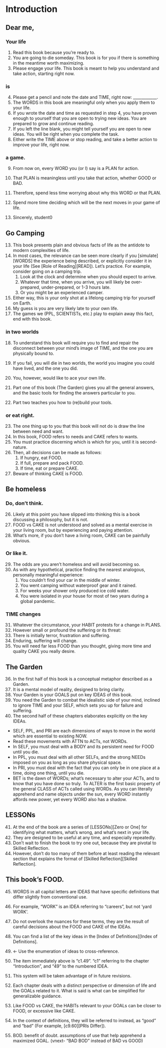 
# Introduction


## Dear me,  

### Your life 
1.	Read this book because you're ready to.
2.	You are going to die someday. This book is for you if there is something in the 
meantime worth maximizing.
3.	Please engage your life. 
This book is meant to help you understand and take action, starting right now.

### is  
4.	Please get a pencil and note the date and TIME, right now: ____________. 
5.	The WORDS in this book are meaningful only when you apply them to your life.
6.	If you wrote the date and time as requested in step 4, you have proven enough to yourself that you are open to trying 
new ideas. You are prepared to grow and continue reading.
7.	If you left the line blank, you might tell yourself you are open to new ideas. You 
will be right when you complete the task. 
8.	Either write the TIME above or stop reading, and take a better action to improve 
your life, right now.

### a game.
9.	From now on, every WORD you (or I) say is a PLAN for action.
10. That PLAN is meaningless until you take that action, whether GOOD or BAD. 
11.	Therefore, spend less time worrying about why this WORD or that PLAN.
12. Spend more time deciding which will be the next moves in your game of life. 

13. Sincerely, student0


## Go Camping  

13.	This book presents plain and obvious facts of life as the antidote to modern complexities of life.
14.	In  most cases, the relevance can be seen more clearly if you [simulate][WORDS] the experience being described, or explicitly consider it in your life (See [Role of Reading][READ]). Let's practice. For example, consider going on a camping trip. 
    1. Look at the clock and determine when you should expect to arrive. 
    2. Whatever that time, when you arrive, you will likely be over- prepared, under-prepared, or 1-3 hours late.
    3. Or you might be an experienced camper.
15. Either way, this is your only shot at a lifelong camping trip for yourself on Earth. 
16. My guess is you are very likely late to your own life. 
17. The games we (PPL, SCIENTISTs, etc.) play to explain away this fact, end with this book.

### in two worlds
18.	To understand this book will require you to find and repair the disconnect between your mind's image of TIME, and the one you are physically bound to. 
19.	If you fail, you will die in two worlds, the world you imagine you could have 
lived, and the one you did. 

20. You, however, would like to ace your own life.
21. Part one of this book (The Garden) gives you all the general answers, and the basic tools for finding the answers particular to you.
22. Part two teaches you how to (re)build your tools.

### or eat right.
23. The one thing up to you that this book will not do is draw the line between need and want.
22.	In this book, FOOD refers to needs and CAKE refers to wants.
23. You must practice discerning which is which for you, until it is second-nature.
24. Then, all decisions can be made as follows: 
    1. If hungry, eat FOOD.
    2. If full, prepare and pack FOOD.
    3. If time, eat or prepare CAKE.
25. Beware of thinking CAKE is FOOD.

## Be homeless  

### Do, don't think. 
26.	Likely at this point you have slipped into thinking this is a book discussing a philosophy, but it is not. 
27. FOOD vs CAKE is not understood and solved as a mental exercise in your living room, but by experiencing and paying attention. 
28. What's more, if you don't have a living room, CAKE can be painfully obvious.

### Or like it.
29.	The odds are you aren't homeless and will avoid becoming so.
30. As with any hypothetical, practice finding the nearest analogous, personally meaningful experience: 
    1. You couldn't find your car in the middle of winter. 
    2. You went camping without waterproof gear and it rained. 
    3. For weeks your shower only produced ice cold water.
    4. You were isolated in your house for most of two years during a global pandemic. 

### TIME changes 
31.	Whatever the circumstance, your HABIT protests for a change in PLANS.
32.	However small or profound the suffering or its threat:
33. There is initially terror, frustration and suffering. 
34. Enduring, suffering will change.
35. You will need far less FOOD than you thought, giving more time and quality CAKE you really desire.


## The Garden
36.	In the first half of this book is a conceptual metaphor described as a Garden. 
37.	It is a mental model of reality, designed to bring clarity. 
38.	Your Garden is your GOALS put on key IDEAS of this book.
39.	You need the Garden to combat the idealistic side of your mind, inclined to ignore TIME and your SELF, which sets you up for failure and suffering.
40.	The second half of these chapters elaborates explicitly on the key IDEAs.

- SELF, PPL, and PRI are each dimensions of ways to move in the world
which are essential to existing NOW. 
- Read these movements with ATTN to ACTs, not WORDs.
- In SELF, you must deal with a BODY and its persistent need for FOOD until you die. 
- In PPL, you must deal with all other SELFs, and the strong NEEDs imposed on you as long as you share physical space. 
- In PRI, you must deal with the fact that you can only be in one place at a time, doing one thing, until you die. 
- BET is the dawn of WORDs; what's necessary to alter your ACTs, and to know that you have done so truly. To ALTER is the first basic property of the general CLASS of ACTs called using WORDs. 
As you can literally apprehend and name objects under the sun, every WORD instantly affords new power, yet every WORD also has a shadow. 

## LESSONs
41. At the end of the book are a series of [LESSONs][Zero or One] for identifying what matters, what's wrong, and what's next in your life.
42. They are designed to be useful at any time, and especially repeatedly.
43. Don't wait to finish the book to try one out, because they are pivotal to Skilled Reflection.
44. However, don't do too many of them before at least reading the relevant section that explains the format of [Skilled Reflection][Skilled Reflection].

## This book's FOOD.  

45.	WORDS in all capital letters are IDEAS that have specific definitions that differ 
slightly from conventional use. 
46.	For example, "WORK" is an IDEA referring to "careers", but not 'yard WORK'. 
47.	Do not overlook the nuances for these terms, they are the result of careful decisions about the FOOD and CAKE of the IDEAs.
48. You can find a list of the key ideas in the [Index of Definitions][Index of Definitions]. 

49.	<- Use the enumeration of ideas to cross-reference.
50. The item immediately above is "c1.49". "c1" referring to the chapter "Introduction", and "49" to the numbered IDEA.
51.	This system will be taken advantage of in future revisions.
52. Each chapter deals with a distinct perspective or dimension of life and the GOALs related to it. What is said is what can be simplified for generalizable guidance. 
53. Like FOOD vs CAKE, the HABITs relevant to your GOALs can be closer to FOOD, or excessive like CAKE.
54. In the context of definitions, they will be referred to instead, as "good" and "bad" (For example, [c9.60][PRIs Differ]).

55. BOD. benefit of doubt. assumptions of use that help apprehend a maximized GOAL.
(vnext- "BAD BOD" instead of BAD vs GOOD)
